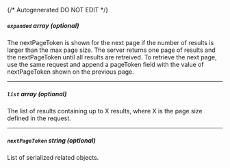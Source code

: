 {/* Autogenerated DO NOT EDIT  */}
##### `expanded` _array (optional)_
The nextPageToken is shown for the next page if the number of results is larger than the max page size.
 The server returns one page of results and the nextPageToken until all results are retreived.
 To retrieve the next page, use the same request and append a pageToken field with the value of nextPageToken shown on the previous page.

---
##### `list` _array (optional)_
The list of results containing up to X results, where X is the page size defined in the request.

---
##### `nextPageToken` _string (optional)_
List of serialized related objects.


